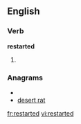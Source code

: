 
==English==

===Verb===
'''restarted'''

# {{past of|[[restart]]}}

===Anagrams===
* {{alphagram|adeerrstt}}
* [[desert rat#English|desert rat]]

[[fr:restarted]]
[[vi:restarted]]
